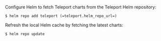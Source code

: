 Configure Helm to fetch Teleport charts from the Teleport Helm repository:

```code
$ helm repo add teleport (=teleport.helm_repo_url=)
```

Refresh the local Helm cache by fetching the latest charts:

```code
$ helm repo update
```
